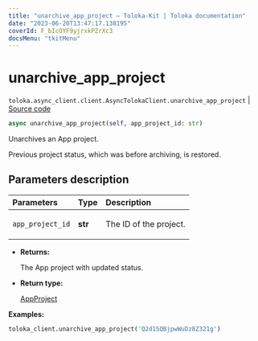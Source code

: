 ```yaml
---
title: "unarchive_app_project — Toloka-Kit | Toloka documentation"
date: "2023-06-20T13:47:17.138195"
coverId: F_bIcOYF9yjrxkPZrXc3
docsMenu: "tkitMenu"
---
```


# unarchive_app_project

`toloka.async_client.client.AsyncTolokaClient.unarchive_app_project` | [Source code](https://github.com/Toloka/toloka-kit/blob/v1.2.0/src/async_client/client.py#L0)

```python
async unarchive_app_project(self, app_project_id: str)
```

Unarchives an App project.

Previous project status, which was before archiving, is restored.

## Parameters description

| Parameters | Type | Description |
| :----------| :----| :-----------|
`app_project_id`|**str**|<p>The ID of the project.</p>

* **Returns:**

  The App project with updated status.

* **Return type:**

  [AppProject](/docs/toloka-kit/reference/toloka.client.app.AppProject)

**Examples:**

```python
toloka_client.unarchive_app_project('Q2d15QBjpwWuDz8Z321g')
```
